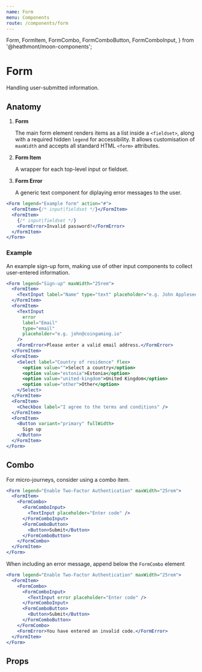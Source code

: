 ```yaml
---
name: Form
menu: Components
route: /components/form
---
```


  Form,
  FormItem,
  FormCombo,
  FormComboButton,
  FormComboInput,
} from '@heathmont/moon-components';

# Form

Handling user-submitted information.

## Anatomy

1. **Form**

   The main form element renders items as a list inside a `<fieldset>`, along with a required hidden `legend` for accessibility. It allows customisation of `maxWidth` and accepts all standard HTML `<form>` attributes.

2. **Form Item**

   A wrapper for each top-level input or fieldset.

3. **Form Error**

   A generic text component for diplaying error messages to the user.

```jsx
<Form legend="Example form" action="#">
  <FormItem>{/* input|fieldset */}</FormItem>
  <FormItem>
    {/* input|fieldset */}
    <FormError>Invalid password!</FormError>
  </FormItem>
</Form>
```

### Example

An example sign-up form, making use of other input components to collect user-entered information.

```jsx react-live
<Form legend="Sign-up" maxWidth="25rem">
  <FormItem>
    <TextInput label="Name" type="text" placeholder="e.g. John Appleseed" />
  </FormItem>
  <FormItem>
    <TextInput
      error
      label="Email"
      type="email"
      placeholder="e.g. john@coingaming.io"
    />
    <FormError>Please enter a valid email address.</FormError>
  </FormItem>
  <FormItem>
    <Select label="Country of residence" flex>
      <option value="">Select a country</option>
      <option value="estonia">Estonia</option>
      <option value="united-kingdom">United Kingdom</option>
      <option value="other">Other</option>
    </Select>
  </FormItem>
  <FormItem>
    <Checkbox label="I agree to the terms and conditions" />
  </FormItem>
  <FormItem>
    <Button variant="primary" fullWidth>
      Sign up
    </Button>
  </FormItem>
</Form>
```

## Combo

For micro-journeys, consider using a combo item.

```jsx react-live
<Form legend="Enable Two-Factor Authentication" maxWidth="25rem">
  <FormItem>
    <FormCombo>
      <FormComboInput>
        <TextInput placeholder="Enter code" />
      </FormComboInput>
      <FormComboButton>
        <Button>Submit</Button>
      </FormComboButton>
    </FormCombo>
  </FormItem>
</Form>
```

When including an error message, append below the `FormCombo` element

```jsx react-live
<Form legend="Enable Two-Factor Authentication" maxWidth="25rem">
  <FormItem>
    <FormCombo>
      <FormComboInput>
        <TextInput error placeholder="Enter code" />
      </FormComboInput>
      <FormComboButton>
        <Button>Submit</Button>
      </FormComboButton>
    </FormCombo>
    <FormError>You have entered an invalid code.</FormError>
  </FormItem>
</Form>
```

## Props

<PropsTable of={Form} />
